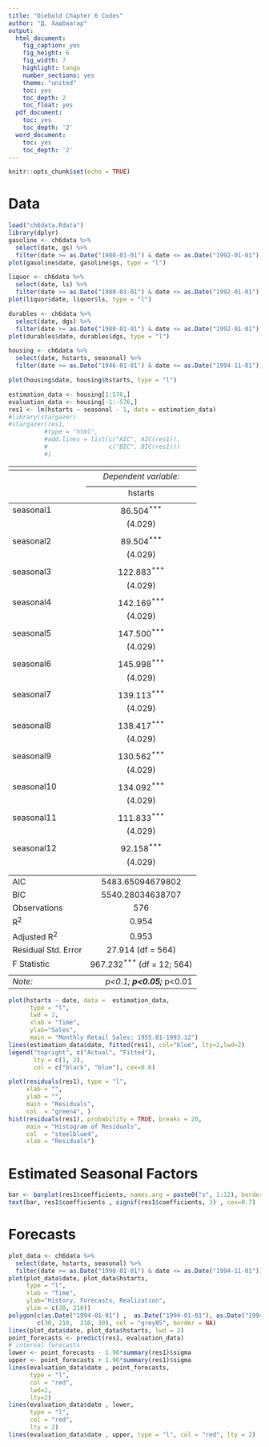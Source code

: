 ```yaml
---
title: "Diebold Chapter 6 Codes"
author: "Д. Хашбаатар"
output:
  html_document:
    fig_caption: yes
    fig_height: 6
    fig_width: 7
    highlight: tango
    number_sections: yes
    theme: "united"
    toc: yes
    toc_depth: 2
    toc_float: yes
  pdf_document:
    toc: yes
    toc_depth: '2'
  word_document:
    toc: yes
    toc_depth: '2'
---
```


```r
knitr::opts_chunk$set(echo = TRUE)
```
# Data
```r
load("ch6data.Rdata")
library(dplyr)
gasoline <- ch6data %>% 
  select(date, gs) %>% 
  filter(date >= as.Date("1980-01-01") & date <= as.Date("1992-01-01") )
plot(gasoline$date, gasoline$gs, type = "l")
```




```r
liquor <- ch6data %>% 
  select(date, ls) %>% 
  filter(date >= as.Date("1980-01-01") & date <= as.Date("1992-01-01") )
plot(liquor$date, liquor$ls, type = "l")
```
```r
durables <- ch6data %>% 
  select(date, dgs) %>% 
  filter(date >= as.Date("1980-01-01") & date <= as.Date("1992-01-01") )
plot(durables$date, durables$dgs, type = "l")
```


```r
housing <- ch6data %>% 
  select(date, hstarts, seasonal) %>% 
  filter(date >= as.Date("1946-01-01") & date <= as.Date("1994-11-01"))

plot(housing$date, housing$hstarts, type = "l")
```


```r
estimation_data <- housing[1:576,]
evaluation_data <- housing[-1:-576,]
res1 <- lm(hstarts ~ seasonal - 1, data = estimation_data)
#library(stargazer)
#stargazer(res1, 
          #type = "html", 
          #add.lines = list(c("AIC", AIC(res1)),
          #                 c("BIC", BIC(res1)))
          #)
```
<table style="text-align:center"><tr><td colspan="2" style="border-bottom: 1px solid black"></td></tr><tr><td style="text-align:left"></td><td><em>Dependent variable:</em></td></tr>
<tr><td></td><td colspan="1" style="border-bottom: 1px solid black"></td></tr>
<tr><td style="text-align:left"></td><td>hstarts</td></tr>
<tr><td colspan="2" style="border-bottom: 1px solid black"></td></tr><tr><td style="text-align:left">seasonal1</td><td>86.504<sup>***</sup></td></tr>
<tr><td style="text-align:left"></td><td>(4.029)</td></tr>
<tr><td style="text-align:left"></td><td></td></tr>
<tr><td style="text-align:left">seasonal2</td><td>89.504<sup>***</sup></td></tr>
<tr><td style="text-align:left"></td><td>(4.029)</td></tr>
<tr><td style="text-align:left"></td><td></td></tr>
<tr><td style="text-align:left">seasonal3</td><td>122.883<sup>***</sup></td></tr>
<tr><td style="text-align:left"></td><td>(4.029)</td></tr>
<tr><td style="text-align:left"></td><td></td></tr>
<tr><td style="text-align:left">seasonal4</td><td>142.169<sup>***</sup></td></tr>
<tr><td style="text-align:left"></td><td>(4.029)</td></tr>
<tr><td style="text-align:left"></td><td></td></tr>
<tr><td style="text-align:left">seasonal5</td><td>147.500<sup>***</sup></td></tr>
<tr><td style="text-align:left"></td><td>(4.029)</td></tr>
<tr><td style="text-align:left"></td><td></td></tr>
<tr><td style="text-align:left">seasonal6</td><td>145.998<sup>***</sup></td></tr>
<tr><td style="text-align:left"></td><td>(4.029)</td></tr>
<tr><td style="text-align:left"></td><td></td></tr>
<tr><td style="text-align:left">seasonal7</td><td>139.113<sup>***</sup></td></tr>
<tr><td style="text-align:left"></td><td>(4.029)</td></tr>
<tr><td style="text-align:left"></td><td></td></tr>
<tr><td style="text-align:left">seasonal8</td><td>138.417<sup>***</sup></td></tr>
<tr><td style="text-align:left"></td><td>(4.029)</td></tr>
<tr><td style="text-align:left"></td><td></td></tr>
<tr><td style="text-align:left">seasonal9</td><td>130.562<sup>***</sup></td></tr>
<tr><td style="text-align:left"></td><td>(4.029)</td></tr>
<tr><td style="text-align:left"></td><td></td></tr>
<tr><td style="text-align:left">seasonal10</td><td>134.092<sup>***</sup></td></tr>
<tr><td style="text-align:left"></td><td>(4.029)</td></tr>
<tr><td style="text-align:left"></td><td></td></tr>
<tr><td style="text-align:left">seasonal11</td><td>111.833<sup>***</sup></td></tr>
<tr><td style="text-align:left"></td><td>(4.029)</td></tr>
<tr><td style="text-align:left"></td><td></td></tr>
<tr><td style="text-align:left">seasonal12</td><td>92.158<sup>***</sup></td></tr>
<tr><td style="text-align:left"></td><td>(4.029)</td></tr>
<tr><td style="text-align:left"></td><td></td></tr>
<tr><td colspan="2" style="border-bottom: 1px solid black"></td></tr><tr><td style="text-align:left">AIC</td><td>5483.65094679802</td></tr>
<tr><td style="text-align:left">BIC</td><td>5540.28034638707</td></tr>
<tr><td style="text-align:left">Observations</td><td>576</td></tr>
<tr><td style="text-align:left">R<sup>2</sup></td><td>0.954</td></tr>
<tr><td style="text-align:left">Adjusted R<sup>2</sup></td><td>0.953</td></tr>
<tr><td style="text-align:left">Residual Std. Error</td><td>27.914 (df = 564)</td></tr>
<tr><td style="text-align:left">F Statistic</td><td>967.232<sup>***</sup> (df = 12; 564)</td></tr>
<tr><td colspan="2" style="border-bottom: 1px solid black"></td></tr><tr><td style="text-align:left"><em>Note:</em></td><td style="text-align:right"><sup>*</sup>p<0.1; <sup>**</sup>p<0.05; <sup>***</sup>p<0.01</td></tr>
</table>
```r
plot(hstarts ~ date, data =  estimation_data, 
      type = "l", 
      lwd = 2, 
      xlab = "Time", 
      ylab="Sales",
      main = "Monthly Retail Sales: 1955.01-1993.12")
lines(estimation_data$date, fitted(res1), col="blue", lty=2,lwd=2)
legend("topright", c("Actual", "Fitted"), 
       lty = c(1, 2), 
       col = c("black", "blue"), cex=0.6)
```
```r
plot(residuals(res1), type = "l", 
     xlab = "", 
     ylab = "", 
     main = "Residuals", 
     col  = "green4", )
hist(residuals(res1), probability = TRUE, breaks = 20, 
     main = "Histogram of Residuals", 
     col  = "steelblue4", 
     xlab = "Residuals")
```

# Estimated Seasonal Factors
```r
bar <- barplot(res1$coefficients, names.arg = paste0("s", 1:12), border=FALSE)
text(bar, res1$coefficients , signif(res1$coefficients, 3) , cex=0.7)
```


# Forecasts
```r
plot_data <- ch6data %>% 
  select(date, hstarts, seasonal) %>% 
  filter(date >= as.Date("1990-01-01") & date <= as.Date("1994-11-01"))
plot(plot_data$date, plot_data$hstarts, 
     type = "l",
     xlab = "Time", 
     ylab="History, Forecasts, Realization",
     ylim = c(30, 210))
polygon(c(as.Date("1994-01-01") ,  as.Date("1994-01-01"), as.Date("1994-11-01"), as.Date("1994-11-01")), 
        c(30, 210,  210, 30), col = "grey85", border = NA)
lines(plot_data$date, plot_data$hstarts, lwd = 2) 
point_forecasts <- predict(res1, evaluation_data) 
# interval forecasts
lower <- point_forecasts - 1.96*summary(res1)$sigma
upper <- point_forecasts + 1.96*summary(res1)$sigma
lines(evaluation_data$date , point_forecasts, 
      type = "l", 
      col = "red", 
      lwd=2, 
      lty=2)
lines(evaluation_data$date , lower, 
      type = "l", 
      col = "red", 
      lty = 2)
lines(evaluation_data$date , upper, type = "l", col = "red", lty = 2)

```

